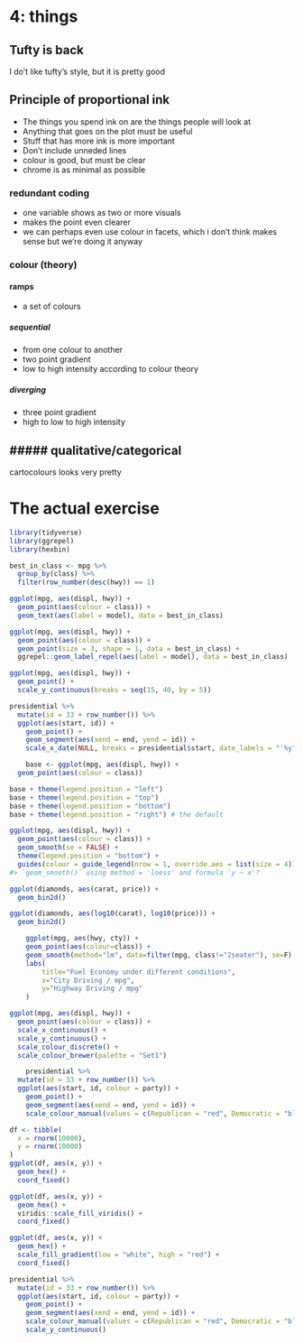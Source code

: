 # 4: things
## Tufty is back
I do't like tufty's style, but it is pretty good

## Principle of proportional ink
- The things you spend ink on are the things people will look at
- Anything that goes on the plot must be useful
- Stuff that has more ink is more important
- Don't include unneded lines
- colour is good, but must be clear
- chrome is as minimal as possible

### redundant coding
- one variable shows as two or more visuals
- makes the point even clearer
- we can perhaps even use colour in facets, which i don't think makes sense but we're doing it anyway

### colour (theory)
#### ramps
- a set of colours

##### sequential
- from one colour to another
- two point gradient
- low to high intensity according to colour theory

##### diverging
- three point gradient
- high to low to high intensity

##### qualitative/categorical
-

cartocolours looks very pretty



# The actual exercise
```r
library(tidyverse)
library(ggrepel)
library(hexbin)
```
```r
best_in_class <- mpg %>%
  group_by(class) %>%
  filter(row_number(desc(hwy)) == 1)

ggplot(mpg, aes(displ, hwy)) +
  geom_point(aes(colour = class)) +
  geom_text(aes(label = model), data = best_in_class)

ggplot(mpg, aes(displ, hwy)) +
  geom_point(aes(colour = class)) +
  geom_point(size = 3, shape = 1, data = best_in_class) +
  ggrepel::geom_label_repel(aes(label = model), data = best_in_class)
```

```r
ggplot(mpg, aes(displ, hwy)) +
  geom_point() +
  scale_y_continuous(breaks = seq(15, 40, by = 5))

presidential %>%
  mutate(id = 33 + row_number()) %>%
  ggplot(aes(start, id)) +
    geom_point() +
    geom_segment(aes(xend = end, yend = id)) +
    scale_x_date(NULL, breaks = presidential$start, date_labels = "'%y")

    base <- ggplot(mpg, aes(displ, hwy)) +
  geom_point(aes(colour = class))

base + theme(legend.position = "left")
base + theme(legend.position = "top")
base + theme(legend.position = "bottom")
base + theme(legend.position = "right") # the default

ggplot(mpg, aes(displ, hwy)) +
  geom_point(aes(colour = class)) +
  geom_smooth(se = FALSE) +
  theme(legend.position = "bottom") +
  guides(colour = guide_legend(nrow = 1, override.aes = list(size = 4)))
#> `geom_smooth()` using method = 'loess' and formula 'y ~ x'?

ggplot(diamonds, aes(carat, price)) +
  geom_bin2d()

ggplot(diamonds, aes(log10(carat), log10(price))) +
  geom_bin2d()
```


```r
    ggplot(mpg, aes(hwy, cty)) +
    geom_point(aes(colour=class)) +
    geom_smooth(method="lm", data=filter(mpg, class!="2seater"), se=F) +
    labs(
        title="Fuel Economy under different conditions",
        x="City Driving / mpg", 
        y="Highway Driving / mpg"
    )
```

```r
ggplot(mpg, aes(displ, hwy)) +
  geom_point(aes(colour = class)) +
  scale_x_continuous() +
  scale_y_continuous() +
  scale_colour_discrete() +
  scale_colour_brewer(palette = "Set1")
```

```r
    presidential %>%
  mutate(id = 33 + row_number()) %>%
  ggplot(aes(start, id, colour = party)) +
    geom_point() +
    geom_segment(aes(xend = end, yend = id)) +
    scale_colour_manual(values = c(Republican = "red", Democratic = "blue"))
```

```r
df <- tibble(
  x = rnorm(10000),
  y = rnorm(10000)
)
ggplot(df, aes(x, y)) +
  geom_hex() +
  coord_fixed()

ggplot(df, aes(x, y)) +
  geom_hex() +
  viridis::scale_fill_viridis() +
  coord_fixed()

```

```r
ggplot(df, aes(x, y)) +
  geom_hex() +
  scale_fill_gradient(low = "white", high = "red") +
  coord_fixed()
```

```r
presidential %>%
  mutate(id = 33 + row_number()) %>%
  ggplot(aes(start, id, colour = party)) +
    geom_point() +
    geom_segment(aes(xend = end, yend = id)) +
    scale_colour_manual(values = c(Republican = "red", Democratic = "blue")) +
    scale_y_continuous()
```